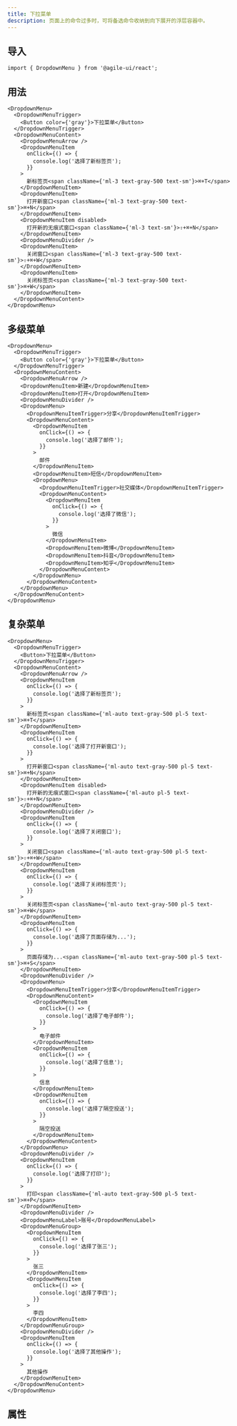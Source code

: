 ```yaml
---
title: 下拉菜单
description: 页面上的命令过多时，可将备选命令收纳到向下展开的浮层容器中。
---
```


## 导入

```tsx
import { DropdownMenu } from '@agile-ui/react';
```

## 用法

```tsx preview editable
<DropdownMenu>
  <DropdownMenuTrigger>
    <Button color={'gray'}>下拉菜单</Button>
  </DropdownMenuTrigger>
  <DropdownMenuContent>
    <DropdownMenuArrow />
    <DropdownMenuItem
      onClick={() => {
        console.log('选择了新标签页');
      }}
    >
      新标签页<span className={'ml-3 text-gray-500 text-sm'}>⌘+T</span>
    </DropdownMenuItem>
    <DropdownMenuItem>
      打开新窗口<span className={'ml-3 text-gray-500 text-sm'}>⌘+N</span>
    </DropdownMenuItem>
    <DropdownMenuItem disabled>
      打开新的无痕式窗口<span className={'ml-3 text-sm'}>⇧+⌘+N</span>
    </DropdownMenuItem>
    <DropdownMenuDivider />
    <DropdownMenuItem>
      关闭窗口<span className={'ml-3 text-gray-500 text-sm'}>⇧+⌘+W</span>
    </DropdownMenuItem>
    <DropdownMenuItem>
      关闭标签页<span className={'ml-3 text-gray-500 text-sm'}>⌘+W</span>
    </DropdownMenuItem>
  </DropdownMenuContent>
</DropdownMenu>
```

## 多级菜单

```tsx preview editable
<DropdownMenu>
  <DropdownMenuTrigger>
    <Button color={'gray'}>下拉菜单</Button>
  </DropdownMenuTrigger>
  <DropdownMenuContent>
    <DropdownMenuArrow />
    <DropdownMenuItem>新建</DropdownMenuItem>
    <DropdownMenuItem>打开</DropdownMenuItem>
    <DropdownMenuDivider />
    <DropdownMenu>
      <DropdownMenuItemTrigger>分享</DropdownMenuItemTrigger>
      <DropdownMenuContent>
        <DropdownMenuItem
          onClick={() => {
            console.log('选择了邮件');
          }}
        >
          邮件
        </DropdownMenuItem>
        <DropdownMenuItem>短信</DropdownMenuItem>
        <DropdownMenu>
          <DropdownMenuItemTrigger>社交媒体</DropdownMenuItemTrigger>
          <DropdownMenuContent>
            <DropdownMenuItem
              onClick={() => {
                console.log('选择了微信');
              }}
            >
              微信
            </DropdownMenuItem>
            <DropdownMenuItem>微博</DropdownMenuItem>
            <DropdownMenuItem>抖音</DropdownMenuItem>
            <DropdownMenuItem>知乎</DropdownMenuItem>
          </DropdownMenuContent>
        </DropdownMenu>
      </DropdownMenuContent>
    </DropdownMenu>
  </DropdownMenuContent>
</DropdownMenu>
```

## 复杂菜单

```tsx preview editable
<DropdownMenu>
  <DropdownMenuTrigger>
    <Button>下拉菜单</Button>
  </DropdownMenuTrigger>
  <DropdownMenuContent>
    <DropdownMenuArrow />
    <DropdownMenuItem
      onClick={() => {
        console.log('选择了新标签页');
      }}
    >
      新标签页<span className={'ml-auto text-gray-500 pl-5 text-sm'}>⌘+T</span>
    </DropdownMenuItem>
    <DropdownMenuItem
      onClick={() => {
        console.log('选择了打开新窗口');
      }}
    >
      打开新窗口<span className={'ml-auto text-gray-500 pl-5 text-sm'}>⌘+N</span>
    </DropdownMenuItem>
    <DropdownMenuItem disabled>
      打开新的无痕式窗口<span className={'ml-auto pl-5 text-sm'}>⇧+⌘+N</span>
    </DropdownMenuItem>
    <DropdownMenuDivider />
    <DropdownMenuItem
      onClick={() => {
        console.log('选择了关闭窗口');
      }}
    >
      关闭窗口<span className={'ml-auto text-gray-500 pl-5 text-sm'}>⇧+⌘+W</span>
    </DropdownMenuItem>
    <DropdownMenuItem
      onClick={() => {
        console.log('选择了关闭标签页');
      }}
    >
      关闭标签页<span className={'ml-auto text-gray-500 pl-5 text-sm'}>⌘+W</span>
    </DropdownMenuItem>
    <DropdownMenuItem
      onClick={() => {
        console.log('选择了页面存储为...');
      }}
    >
      页面存储为...<span className={'ml-auto text-gray-500 pl-5 text-sm'}>⌘+S</span>
    </DropdownMenuItem>
    <DropdownMenuDivider />
    <DropdownMenu>
      <DropdownMenuItemTrigger>分享</DropdownMenuItemTrigger>
      <DropdownMenuContent>
        <DropdownMenuItem
          onClick={() => {
            console.log('选择了电子邮件');
          }}
        >
          电子邮件
        </DropdownMenuItem>
        <DropdownMenuItem
          onClick={() => {
            console.log('选择了信息');
          }}
        >
          信息
        </DropdownMenuItem>
        <DropdownMenuItem
          onClick={() => {
            console.log('选择了隔空投送');
          }}
        >
          隔空投送
        </DropdownMenuItem>
      </DropdownMenuContent>
    </DropdownMenu>
    <DropdownMenuDivider />
    <DropdownMenuItem
      onClick={() => {
        console.log('选择了打印');
      }}
    >
      打印<span className={'ml-auto text-gray-500 pl-5 text-sm'}>⌘+P</span>
    </DropdownMenuItem>
    <DropdownMenuDivider />
    <DropdownMenuLabel>账号</DropdownMenuLabel>
    <DropdownMenuGroup>
      <DropdownMenuItem
        onClick={() => {
          console.log('选择了张三');
        }}
      >
        张三
      </DropdownMenuItem>
      <DropdownMenuItem
        onClick={() => {
          console.log('选择了李四');
        }}
      >
        李四
      </DropdownMenuItem>
    </DropdownMenuGroup>
    <DropdownMenuDivider />
    <DropdownMenuItem
      onClick={() => {
        console.log('选择了其他操作');
      }}
    >
      其他操作
    </DropdownMenuItem>
  </DropdownMenuContent>
</DropdownMenu>
```

## 属性

<PropsTable componentName="DropdownMenu" />
